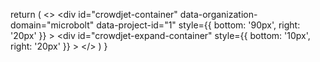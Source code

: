   return (
    <>
      <script
        type="text/javascript"
        src="https://enterprise.crowdin.com/crowdjet/crowdjet.js"
      ></script>
      <div
        id="crowdjet-container"
        data-organization-domain="microbolt"
        data-project-id="1"
        style={{ bottom: '90px', right: '20px' }}
      ></div>
      <div
        id="crowdjet-expand-container"
        style={{ bottom: '10px', right: '20px' }}
      ></div>
    </>
  )
}